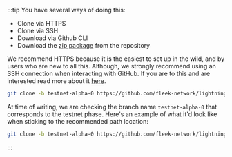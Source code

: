 :::tip
You have several ways of doing this:
- Clone via HTTPS
- Clone via SSH
- Download via Github CLI
- Download the [zip package](https://github.com/fleek-network/lightning/archive/refs/heads/main.zip) from the repository

We recommend HTTPS because it is the easiest to set up in the wild, and by users who are new to all this.
Although, we strongly recommend using an SSH connection when interacting with GitHub. If you are to this and are interested read more about it [here](https://docs.github.com/en/authentication/connecting-to-github-with-ssh).

```sh
git clone -b testnet-alpha-0 https://github.com/fleek-network/lightning.git <DIRECTORY-NAME>
```

At time of writing, we are checking the branch name `testnet-alpha-0` that corresponds to the testnet phase.
Here's an example of what it'd look like when sticking to the recommended path location:

```sh
git clone -b testnet-alpha-0 https://github.com/fleek-network/lightning.git ~/fleek-network/lightning
```
:::
